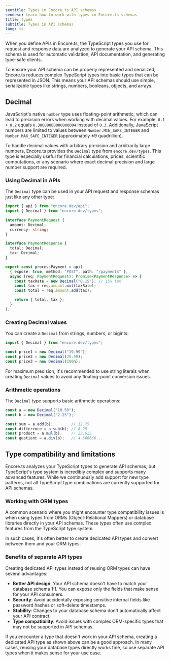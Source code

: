 ```yaml
---
seotitle: Types in Encore.ts API schemas
seodesc: Learn how to work with types in Encore.ts schemas
title: Types
subtitle: Types in API schemas
lang: ts
---
```


When you define APIs in Encore.ts, the TypeScript types you use for request and response data are analyzed to generate your API schema. This schema is used for automatic validation, API documentation, and generating type-safe clients.

To ensure your API schema can be properly represented and serialized, Encore.ts reduces complex TypeScript types into basic types that can be represented in JSON. This means your API schemas should use simple, serializable types like strings, numbers, booleans, objects, and arrays.

## Decimal

JavaScript's native `number` type uses floating-point arithmetic, which can lead to precision errors when working with decimal values. For example, `0.1 + 0.2` equals `0.30000000000000004` instead of `0.3`. Additionally, JavaScript numbers are limited to values between `Number.MIN_SAFE_INTEGER` and `Number.MAX_SAFE_INTEGER` (approximately ±9 quadrillion).

To handle decimal values with arbitrary precision and arbitrarily large numbers, Encore.ts provides the `Decimal` type from `encore.dev/types`. This type is especially useful for financial calculations, prices, scientific computations, or any scenario where exact decimal precision and large number support are required.

### Using Decimal in APIs

The `Decimal` type can be used in your API request and response schemas just like any other type:

```typescript
import { api } from "encore.dev/api";
import { Decimal } from "encore.dev/types";

interface PaymentRequest {
  amount: Decimal;
  currency: string;
}

interface PaymentResponse {
  total: Decimal;
  tax: Decimal;
}

export const processPayment = api(
  { expose: true, method: "POST", path: "/payments" },
  async (req: PaymentRequest): Promise<PaymentResponse> => {
    const taxRate = new Decimal("0.15"); // 15% tax
    const tax = req.amount.mul(taxRate);
    const total = req.amount.add(tax);

    return { total, tax };
  }
);
```

### Creating Decimal values

You can create a `Decimal` from strings, numbers, or bigints:

```typescript
import { Decimal } from "encore.dev/types";

const price1 = new Decimal("19.99");
const price2 = new Decimal(29.99);
const price3 = new Decimal(100n);
```

For maximum precision, it's recommended to use string literals when creating `Decimal` values to avoid any floating-point conversion issues.

### Arithmetic operations

The `Decimal` type supports basic arithmetic operations:

```typescript
const a = new Decimal("10.50");
const b = new Decimal("2.25");

const sum = a.add(b);        // 12.75
const difference = a.sub(b); // 8.25
const product = a.mul(b);    // 23.625
const quotient = a.div(b);   // 4.666666...
```

## Type compatibility and limitations

Encore.ts analyzes your TypeScript types to generate API schemas, but TypeScript's type system is incredibly complex and supports many advanced features. While we continuously add support for new type patterns, not all TypeScript type combinations are currently supported for API schemas.

### Working with ORM types

A common scenario where you might encounter type compatibility issues is when using types from ORMs (Object-Relational Mappers) or database libraries directly in your API schemas. These types often use complex features from the TypeScript type system.

In such cases, it's often better to create dedicated API types and convert between them and your ORM types.

### Benefits of separate API types

Creating dedicated API types instead of reusing ORM types can have several advantages:

- **Better API design**: Your API schema doesn't have to match your database schema 1:1. You can expose only the fields that make sense for your API consumers.
- **Security**: Avoid accidentally exposing sensitive internal fields like password hashes or soft-delete timestamps.
- **Stability**: Changes to your database schema don't automatically affect your API contract.
- **Type compatibility**: Avoid issues with complex ORM-specific types that may not be supported in API schemas.

If you encounter a type that doesn't work in your API schema, creating a dedicated API type as shown above can be a good approach. In many cases, reusing your database types directly works fine, so use separate API types when it makes sense for your use case.
